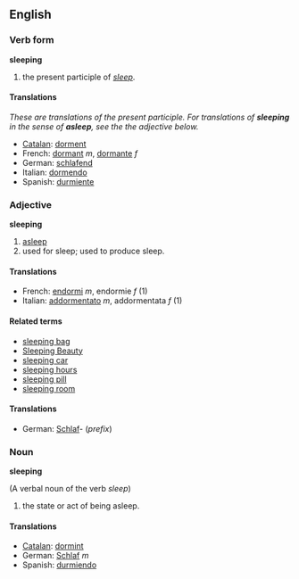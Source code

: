 ==English==
===Verb form===
'''sleeping'''

#the present participle of ''[[sleep]]''.

====Translations====
''These are translations of the present participle.  For translations of '''sleeping''' in the sense of '''asleep''', see the the adjective below.''
*[[Catalan]]: [[dorment]]
*French: [[dormant]] ''m'', [[dormante]] ''f''
*German: [[schlafend]]
*Italian: [[dormendo]]
*Spanish: [[durmiente]]

<!-- These translations are OK but could mislead the user into using them when the adjective is required.  How can we signpost this?  See Talk page. -->

===Adjective===
'''sleeping'''

#[[asleep]]
#used for sleep; used to produce sleep.

====Translations====
*French: [[endormi]] ''m'', endormie ''f'' (1)
*Italian: [[addormentato]] ''m'', addormentata ''f'' (1)

====Related terms====
*[[sleeping bag]]
*[[Sleeping Beauty]]
*[[sleeping car]]
*[[sleeping hours]]
*[[sleeping pill]]
*[[sleeping room]]

====Translations====
*German: [[Schlaf]]- (''prefix'')

===Noun===
'''sleeping'''

(A verbal noun of the verb ''sleep'')
#the state or act of being asleep.

====Translations====
*[[Catalan]]: [[dormint]]
*German: [[Schlaf]] ''m''
*Spanish: [[durmiendo]]
